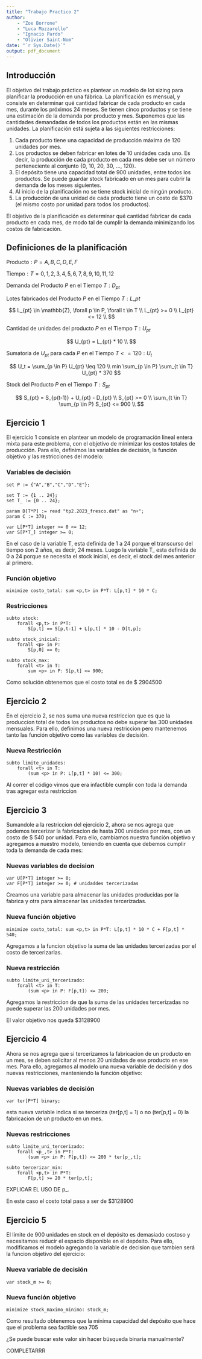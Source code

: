 ```yaml
---
title: "Trabajo Practico 2"
author: 
    - "Zoe Borrone"
    - "Luca Mazzarello"
    - "Ignacio Pardo"
    - "Olivier Saint-Nom"
date: "`r Sys.Date()`"
output: pdf_document
---
```


## Introducción

El objetivo del trabajo práctico es plantear un modelo de lot sizing para planificar la producción en una fábrica. La planificación es mensual, y consiste en determinar qué cantidad fabricar de cada producto en cada mes, durante los próximos 24 meses. Se tienen cinco productos y se tiene una estimación de la demanda por producto y mes. Suponemos que las cantidades demandadas de todos los productos están en las mismas unidades. La planificación está sujeta a las siguientes restricciones:

1.  Cada producto tiene una capacidad de producción máxima de 120 unidades por mes.
2.  Los productos se deben fabricar en lotes de 10 unidades cada uno. Es decir, la producción de cada producto en cada mes debe ser un número perteneciente al conjunto {0, 10, 20, 30, ..., 120}.
3.  El depósito tiene una capacidad total de 900 unidades, entre todos los productos. Se puede guardar stock fabricado en un mes para cubrir la demanda de los meses siguientes.
4.  Al inicio de la planificación no se tiene stock inicial de ningún producto.
5.  La producción de una unidad de cada producto tiene un costo de \$370 (el mismo costo por unidad para todos los productos).

El objetivo de la planificación es determinar qué cantidad fabricar de cada producto en cada mes, de modo tal de cumplir la demanda minimizando los costos de fabricación.

## Definiciones de la planificación

$\text{ Producto}:P = {A, B, C, D, E, F}$

$\text{ Tiempo}:T = {0, 1, 2, 3, 4, 5, 6, 7, 8, 9, 10, 11, 12}$

$\text{ Demanda del Producto } P \text{ en el Tiempo } T: D_{pt}$

$\text{ Lotes fabricados del Producto } P \text{ en el Tiempo } T :L\_{pt}$

$$
L_{pt} \in \mathbb{Z}, \forall p \in P, \forall t \in T \\
L_{pt} >= 0 \\
L_{pt} <= 12 \\
$$

$\text{ Cantidad de unidades del producto } P \text{ en el Tiempo } T: U_{pt}$

$$
U_{pt} = L_{pt} * 10 \\
$$

$\text{ Sumatoria de } U_{pt} \text{ para cada } P \text{ en el Tiempo } T <= 120 : U_t$

$$
U_t = \sum_{p \in P} U_{pt} \leq 120 \\
min \sum_{p \in P} \sum_{t \in T} U_{pt} * 370
$$

$\text{ Stock del Producto } P \text{ en el Tiempo } T : S_{pt}$

$$
S_{pt} = S_{p(t-1)} + U_{pt} - D_{pt} \\
S_{pt} >= 0 \\
\sum_{t \in T} \sum_{p \in P} S_{pt} <= 900 \\
$$

## Ejercicio 1

El ejercicio 1 consiste en plantear un modelo de programación lineal entera mixta para este problema, con el objetivo de minimizar los costos totales de producción. Para ello, definimos las variables de decisión, la función objetivo y las restricciones del modelo:

### Variables de decisión

```zpl
set P := {"A","B","C","D","E"};

set T := {1 .. 24};
set T_ := {0 .. 24};

param D[T*P] := read "tp2.2023_fresco.dat" as "n+";
param C := 370;

var L[P*T] integer >= 0 <= 12;
var S[P*T_] integer >= 0;
```

En el caso de la variable T, esta definida de 1 a 24 porque el transcurso del tiempo son 2 años, es decir, 24 meses. Luego la variable T_ esta definida de 0 a 24 porque se necesita el stock inicial, es decir, el stock del mes anterior al primero.

### Función objetivo

```zpl
minimize costo_total: sum <p,t> in P*T: L[p,t] * 10 * C;
```

### Restricciones

```zpl
subto stock:
    forall <p,t> in P*T:
        S[p,t] == S[p,t-1] + L[p,t] * 10 - D[t,p];

subto stock_inicial:
    forall <p> in P:
        S[p,0] == 0;

subto stock_max:
    forall <t> in T:
        sum <p> in P: S[p,t] <= 900;
```

Como solución obtenemos que el costo total es de \$ 2904500

## Ejercicio 2

En el ejercicio 2, se nos suma una nueva restriccion que es que la produccion total de todos los productos no debe superar las 300 unidades mensuales. Para ello, definimos una nueva restriccion pero mantenemos tanto las función objetivo como las variables de decisión.

### Nueva Restricción

```zpl
subto limite_unidades:
    forall <t> in T:
        (sum <p> in P: L[p,t] * 10) <= 300;
```

Al correr el código vimos que era infactible cumplir con toda la demanda tras agregar esta restriccion

## Ejercicio 3

Sumandole a la restriccion del ejercicio 2, ahora se nos agrega que podemos tercerizar la fabricacion de hasta 200 unidades por mes, con un costo de \$ 540 por unidad. Para ello, cambiamos nuestra función objetivo y agregamos a nuestro modelo, teniendo en cuenta que debemos cumplir toda la demanda de cada mes:

### Nuevas variables de decision

```zpl
var U[P*T] integer >= 0;
var F[P*T] integer >= 0; # unidaddes tercerizadas
```

Creamos una variable para almacenar las unidades producidas por la fabrica y otra para almacenar las unidades tercerizadas.

### Nueva función objetivo

```zpl
minimize costo_total: sum <p,t> in P*T: L[p,t] * 10 * C + F[p,t] * 540;
```

Agregamos a la funcion objetivo la suma de las unidades tercerizadas por el costo de tercerizarlas.

### Nueva restricción

```zpl
subto limite_uni_tercerizado:
    forall <t> in T:
        (sum <p> in P: F[p,t]) <= 200;
```

Agregamos la restriccion de que la suma de las unidades tercerizadas no puede superar las 200 unidades por mes.

El valor objetivo nos queda \$3128900

## Ejercicio 4

Ahora se nos agrega que si tercerizamos la fabricacion de un producto en un mes, se deben solicitar al menos 20 unidades de ese producto en ese mes. Para ello, agregamos al modelo una nueva variable de decisión y dos nuevas restricciones, manteniendo la función objetivo:

### Nuevas variables de decisión

```zpl
var ter[P*T] binary; 
```

esta nueva variable indica si se terceriza (ter[p,t] = 1) o no (ter[p,t] = 0) la fabricacion de un producto en un mes.

### Nuevas restricciones

```zpl
subto limite_uni_tercerizado:
    forall <p_,t> in P*T:
        (sum <p> in P: F[p,t]) <= 200 * ter[p_,t];

subto tercerizar_min:
    forall <p,t> in P*T:
        F[p,t] >= 20 * ter[p,t];
```

EXPLICAR EL USO DE p\_.

En este caso el costo total pasa a ser de \$3128900

## Ejercicio 5

El límite de 900 unidades en stock en el depósito es demasiado costoso y necesitamos reducir el espacio disponible en el depósito. Para ello, modificamos el modelo agregando la variable de decision que tambien será la funcion objetivo del ejercicio:

### Nueva variable de decisión

```zpl
var stock_m >= 0;
```

### Nueva función objetivo

```zpl
minimize stock_maximo_minimo: stock_m;
```

Como resultado obtenemos que la mínima capacidad del depósito que hace que el problema sea factible sea 705

¿Se puede buscar este valor sin hacer búsqueda binaria manualmente?

COMPLETARRR
